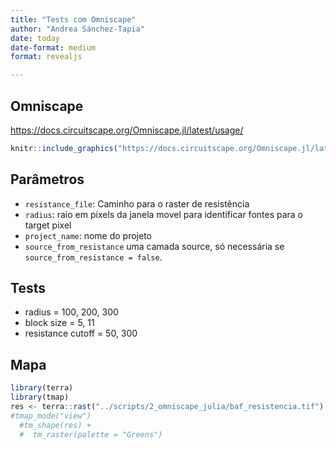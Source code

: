 ```yaml
---
title: "Tests com Omniscape"
author: "Andrea Sánchez-Tapia"
date: today
date-format: medium
format: revealjs

---
```


## Omniscape

<https://docs.circuitscape.org/Omniscape.jl/latest/usage/>

```r
knitr::include_graphics("https://docs.circuitscape.org/Omniscape.jl/latest/figs/moving_window.png")
```

## Parâmetros

-   `resistance_file`: Caminho para o raster de resistência
-   `radius`: raio em pixels da janela movel para identificar fontes para o target pixel
-   `project_name`: nome do projeto
-   `source_from_resistance` uma camada source, só necessária se `source_from_resistance = false`.

## Tests

-   radius = 100, 200, 300
-   block size = 5, 11
-   resistance cutoff = 50, 300

## Mapa

```r

library(terra)
library(tmap)
res <- terra::rast("../scripts/2_omniscape_julia/baf_resistencia.tif")
#tmap_mode("view")
  #tm_shape(res) + 
  #  tm_raster(palette = "Greens")
```

